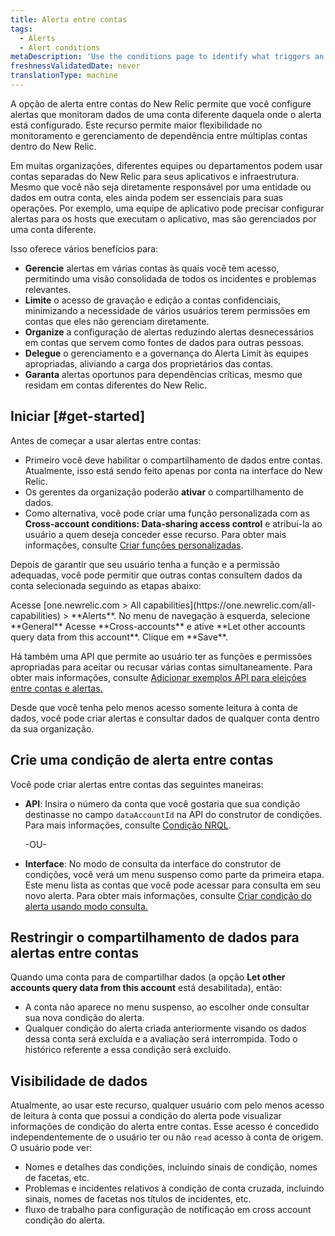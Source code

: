 ```yaml
---
title: Alerta entre contas
tags:
  - Alerts
  - Alert conditions
metaDescription: 'Use the conditions page to identify what triggers an alert policy''s notification, starting with the product and type of metric or service.'
freshnessValidatedDate: never
translationType: machine
---
```


A opção de alerta entre contas do New Relic permite que você configure alertas que monitoram dados de uma conta diferente daquela onde o alerta está configurado. Este recurso permite maior flexibilidade no monitoramento e gerenciamento de dependência entre múltiplas contas dentro do New Relic.

Em muitas organizações, diferentes equipes ou departamentos podem usar contas separadas do New Relic para seus aplicativos e infraestrutura. Mesmo que você não seja diretamente responsável por uma entidade ou dados em outra conta, eles ainda podem ser essenciais para suas operações. Por exemplo, uma equipe de aplicativo pode precisar configurar alertas para os hosts que executam o aplicativo, mas são gerenciados por uma conta diferente.

Isso oferece vários benefícios para:

* **Gerencie** alertas em várias contas às quais você tem acesso, permitindo uma visão consolidada de todos os incidentes e problemas relevantes.
* **Limite** o acesso de gravação e edição a contas confidenciais, minimizando a necessidade de vários usuários terem permissões em contas que eles não gerenciam diretamente.
* **Organize** a configuração de alertas reduzindo alertas desnecessários em contas que servem como fontes de dados para outras pessoas.
* **Delegue** o gerenciamento e a governança do Alerta Limit às equipes apropriadas, aliviando a carga dos proprietários das contas.
* **Garanta** alertas oportunos para dependências críticas, mesmo que residam em contas diferentes do New Relic.

## Iniciar [#get-started]

Antes de começar a usar alertas entre contas:

* Primeiro você deve habilitar o compartilhamento de dados entre contas. Atualmente, isso está sendo feito apenas por conta na interface do New Relic.
* Os gerentes da organização poderão **ativar** o compartilhamento de dados.
* Como alternativa, você pode criar uma função personalizada com as **Cross-account conditions: Data-sharing access control** e atribuí-la ao usuário a quem deseja conceder esse recurso. Para obter mais informações, consulte [Criar funções personalizadas](/docs/accounts/accounts-billing/new-relic-one-user-management/account-user-mgmt-tutorial/#roles/).

Depois de garantir que seu usuário tenha a função e a permissão adequadas, você pode permitir que outras contas consultem dados da conta selecionada seguindo as etapas abaixo:

<Steps>
  <Step>
    Acesse [one.newrelic.com &gt; All capabilities](https://one.newrelic.com/all-capabilities) &gt; <DNT>**Alerts**</DNT>.
  </Step>

  <Step>
    No menu de navegação à esquerda, selecione <DNT>**General**</DNT>
  </Step>

  <Step>
    Acesse **Cross-accounts** e ative **Let other accounts query data from this account**.
  </Step>

  <Step>
    Clique em **Save**.
  </Step>
</Steps>

Há também uma API que permite ao usuário ter as funções e permissões apropriadas para aceitar ou recusar várias contas simultaneamente. Para obter mais informações, consulte [Adicionar exemplos API para eleições entre contas e alertas.](/docs/apis/nerdgraph/examples/nerdgraph-api-cross-account-alerting-elections)

Desde que você tenha pelo menos acesso somente leitura à conta de dados, você pode criar alertas e consultar dados de qualquer conta dentro da sua organização.

## Crie uma condição de alerta entre contas

Você pode criar alertas entre contas das seguintes maneiras:

* **API**: Insira o número da conta que você gostaria que sua condição destinasse no campo `dataAccountId` na API do construtor de condições. Para mais informações, consulte [Condição NRQL](/docs/apis/nerdgraph/examples/nerdgraph-api-nrql-condition-alerts/#create-cross-account-alert).

  -OU-

* **Interface**: No modo de consulta da interface do construtor de condições, você verá um menu suspenso como parte da primeira etapa. Este menu lista as contas que você pode acessar para consulta em seu novo alerta. Para obter mais informações, consulte [Criar condição do alerta usando modo consulta.](/docs/alerts/create-alert/create-alert-condition/alert-conditions/#advanced-signal-settings)

## Restringir o compartilhamento de dados para alertas entre contas

Quando uma conta para de compartilhar dados (a opção **Let other accounts query data from this account** está desabilitada), então:

* A conta não aparece no menu suspenso, ao escolher onde consultar sua nova condição do alerta.
* Qualquer condição do alerta criada anteriormente visando os dados dessa conta será excluída e a avaliação será interrompida. Todo o histórico referente a essa condição será excluído.

## Visibilidade de dados

Atualmente, ao usar este recurso, qualquer usuário com pelo menos acesso de leitura à conta que possui a condição do alerta pode visualizar informações de condição do alerta entre contas. Esse acesso é concedido independentemente de o usuário ter ou não `read` acesso à conta de origem. O usuário pode ver:

* Nomes e detalhes das condições, incluindo sinais de condição, nomes de facetas, etc.
* Problemas e incidentes relativos à condição de conta cruzada, incluindo sinais, nomes de facetas nos títulos de incidentes, etc.
* fluxo de trabalho para configuração de notificação em cross account condição do alerta.